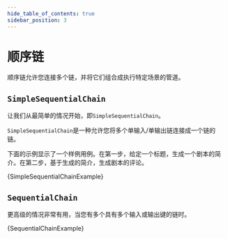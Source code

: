```yaml
---
hide_table_of_contents: true
sidebar_position: 3
---
```






# 顺序链

顺序链允许您连接多个链，并将它们组合成执行特定场景的管道。

## `SimpleSequentialChain`

让我们从最简单的情况开始，即`SimpleSequentialChain`。

 `SimpleSequentialChain`是一种允许您将多个单输入/单输出链连接成一个链的链。

下面的示例显示了一个样例用例。在第一步，给定一个标题，生成一个剧本的简介。在第二步，基于生成的简介，生成剧本的评论。

<CodeBlock language="typescript">{SimpleSequentialChainExample}</CodeBlock>


## `SequentialChain`

更高级的情况非常有用，当您有多个具有多个输入或输出键的链时。


<CodeBlock language="typescript">{SequentialChainExample}</CodeBlock>

